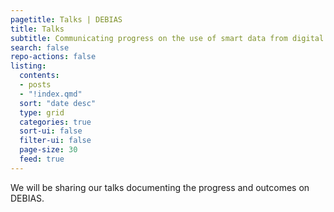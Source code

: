 ```yaml
---
pagetitle: Talks | DEBIAS
title: Talks
subtitle: Communicating progress on the use of smart data from digital sources to capture human mobility and migration
search: false
repo-actions: false
listing:
  contents: 
  - posts
  - "!index.qmd"
  sort: "date desc"
  type: grid
  categories: true
  sort-ui: false
  filter-ui: false
  page-size: 30
  feed: true
---
```

We will be sharing our talks documenting the progress and outcomes on DEBIAS. 
